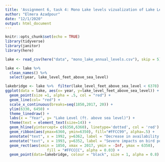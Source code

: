 ```yaml
---
title: 'Assignment 6, task 4: Mono Lake levels vizualization of Lake Level (ft. above sea level) from 1850 - 2017'
author: "Elmera Azadpour"
date: "12/1/2020"
output: html_document
---
```


```r
knitr::opts_chunk$set(echo = TRUE)
library(tidyverse)
library(janitor)
library(here)
```

```r
lake <- read_csv(here("data", "mono_lake_annual_levels.csv"), skip = 5)

lake <- lake %>% 
  clean_names() %>%  
  select(year, lake_level_feet_above_sea_level)
```

```r
lakebridge <- lake %>%  filter(lake_level_feet_above_sea_level < 6378)
ggplot(data = lake, aes(x= year, y=lake_level_feet_above_sea_level)) + 
  geom_point(size =1, alpha = .5, col = "red") +
  geom_line(col= "red") +
  scale_x_continuous(breaks=seq(1850,2017, 20)) +
  ylim(6330, 6450) +
  theme_linedraw() +
  labs(x = "Year", y= "Lake Level (ft. above sea level)") +
  theme(text = element_text(size=14)) +
  geom_hline(yintercept= c(6350,6360), linetype='dotted', col = 'red')  +
  geom_ribbon(aes(ymax=6360, ymin=6350), fill="#FFCC99", alpha=.5) +
  annotate("text", x = 1992, y=6362, label = "Decrease in availability of brine shrimp", size =2.5) +
  annotate("text", x = 1993, y=6352, label = "Severe impacts on bird populations", size =2.5) +
  geom_rect(aes(xmin = 1850, xmax = 2017, ymin = -Inf, ymax = 6350),
                   fill = "#FFCCCC", alpha = 0.03) +
  geom_point(data=lakebridge, colour = "black", size = 1, alpha = 0.8)
```

